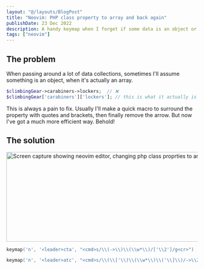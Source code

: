 ```yaml
---
layout: "@/layouts/BlogPost"
title: "Neovim: PHP class property to array and back again"
publishDate: 23 Dec 2022
description: A handy keymap when I forget if some data is an object or an array
tags: ["neovim"]
---
```



## The problem

When passing around a lot of data collections, sometimes I'll assume something
is an object, when it's actually an array.

```php
$climbingGear->carabiners->lockers;  // ❌
$climbingGear['carabiners']['lockers']; // this is what it actually is
```

This is always a pain to fix. Usually I'll make a quick macro to surround the
property with quotes and brackets, then finally remove the arrow. But now I've
got a much more efficient way. Behold!

## The solution

<img
	src="https://res.cloudinary.com/dawwvmppi/image/upload/v1671819629/neovim-php-class-to-array_lnwvvv.gif"
	alt="Screen capture showing neovim editor, changing php class proprties to array"
	width="586"
	height="236"
/>

```lua
keymap('n', '<leader>cta', "<cmd>s/\\(->\\)\\(\\w*\\)/['\\2']/g<cr>")

keymap('n', '<leader>atc', "<cmd>s/\\(\\['\\)\\(\\w*\\)\\('\\]\\)/->\\2/g<cr>")
```
